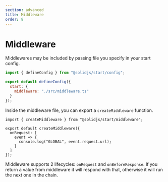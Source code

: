 ```yaml
---
section: advanced
title: Middleware
order: 8
---
```


# Middleware

Middlewares may be included by passing file you specify in your start config.

```js
import { defineConfig } from "@solidjs/start/config";

export default defineConfig({
  start: {
    middleware: "./src/middleware.ts"
  }
});
```

Inside the middleware file, you can export a `createMiddleware` function.

```tsx
import { createMiddleware } from "@solidjs/start/middleware";

export default createMiddleware({
  onRequest: [
    event => {
      console.log("GLOBAL", event.request.url);
    }
  ]
});
```

Middleware supports 2 lifecycles: `onRequest` and `onBeforeResponse`. If you return a value from middleware it will respond with that, otherwise it will run the next one in the chain.